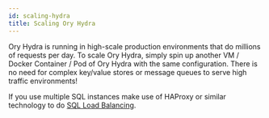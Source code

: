 ```yaml
---
id: scaling-hydra
title: Scaling Ory Hydra
---
```


Ory Hydra is running in high-scale production environments that do millions of
requests per day. To scale Ory Hydra, simply spin up another VM / Docker
Container / Pod of Ory Hydra with the same configuration. There is no need for
complex key/value stores or message queues to serve high traffic environments!

If you use multiple SQL instances make use of HAProxy or similar technology to
do
[SQL Load Balancing](https://severalnines.com/resources/database-management-tutorials/mysql-load-balancing-haproxy-tutorial).

